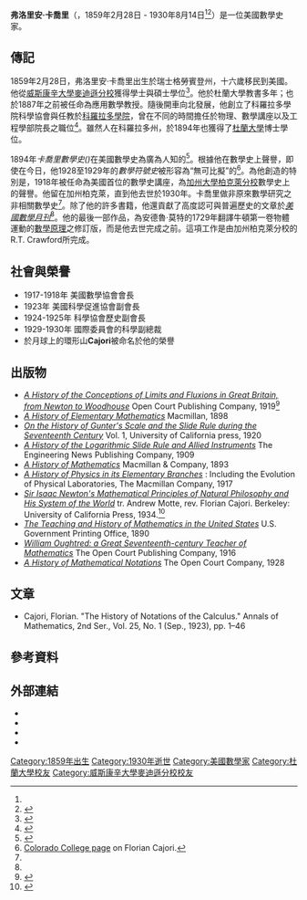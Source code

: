 {{infobox person
| name = 弗洛里安·卡喬里
| residence =
| other_names = Florian Cajori
| image = Florian Cajori.jpg
| imagesize = 250px
| caption = 弗洛里安·卡喬里於[[科羅拉多學院|科羅拉多學院]]攝
| birth_name =
| birth_date = {{birth date|1859|2|28|df=y}}
| birth_place = {{SUI}}[[格勞賓登州|格勞賓登州]][[圖西斯|圖西斯]],<ref name="EB">''[http://www.britannica.com/EBchecked/topic/88634/Florian-Cajori Encyclopædia Britannica] {{Wayback|url=http://www.britannica.com/EBchecked/topic/88634/Florian-Cajori |date=20140529165006 }}''</ref>
| death_date = {{death date and age|1930|8|14|1859|2|28|df=y}}
| death_place = {{USA}}[[加利福尼亞州|加利福尼亞州]][[柏克萊|柏克萊]]
| occupation = 數學家
}}
'''弗洛里安·卡喬里'''（{{lang-en|Florian Cajori}}，1859年2月28日 - 1930年8月14日<ref name="EB"/><ref>{{Cite journal|title=Florian Cajori 1859-1930|author=Raymond Clare Archibald|work=Isis|volume=17|number=2|date=January 1932|pages=384–407|doi=10.1086/346660}}</ref>）是一位美國數學史家。

==傳記==
1859年2月28日，弗洛里安·卡喬里出生於瑞士格勞賓登州，十六歲移民到美國。他從[[威斯康辛大學麥迪遜分校|威斯康辛大學麥迪遜分校]]獲得學士與碩士學位<ref>{{Cite web |url=http://digicoll.library.wisc.edu/cgi-bin/UW/UW-idx?type=div&did=UW.ClassAlbum1883.i0037&isize=M |title=UW Madison class album, 1883 |accessdate=2014-06-13 |archive-date=2016-03-03 |archive-url=https://web.archive.org/web/20160303223153/http://digicoll.library.wisc.edu/cgi-bin/UW/UW-idx?type=div&did=UW.ClassAlbum1883.i0037&isize=M |dead-url=no }}</ref>。他於杜蘭大學教書多年；也於1887年之前被任命為應用數學教授。隨後開車向北發展，他創立了科羅拉多學院科學協會與任教於[[科羅拉多學院|科羅拉多學院]]，曾在不同的時間擔任於物理、數學講座以及工程學部院長之職位<ref name="#1">{{cite web|last=writer|first=staff|title=Florian Cajori, 1917 MAA President|url=http://www.maa.org/history/presidents/cajori.html|publisher=MAA Mathematical Association of America|accessdate=5 July 2012|archive-date=2013-01-26|archive-url=https://web.archive.org/web/20130126123742/http://www.maa.org/history/presidents/cajori.html|dead-url=no}}</ref>。雖然人在科羅拉多州，於1894年也獲得了[[杜蘭大學|杜蘭大學]]博士學位。

1894年''卡喬里數學史({{lang-en|Cajori's A History of Mathematics}})''在美國數學史為廣為人知的<ref name="O'Connor and Robertson">{{cite web|last=O'Connor and  Robertson|first=J. J. and  E. F.|title=Florian Cajori|url=http://www-history.mcs.st-andrews.ac.uk/Biographies/Cajori.html|publisher=The MacTutor History of Mathematics archive, University of S. Andrews, Scotland|accessdate=5 July 2012|archive-url=https://web.archive.org/web/20150202113508/http://www-history.mcs.st-andrews.ac.uk/Biographies/Cajori.html|archive-date=2015-02-02|dead-url=yes}}</ref>。根據他在數學史上聲譽，即使在今日，他1928至1929年的''數學符號史''被形容為“無可比擬”的<ref>[http://www2.coloradocollege.edu/dept/ma/history/Faculty/Cajori.html Colorado College page] {{webarchive|url=https://web.archive.org/web/20101204043525/http://www.coloradocollege.edu/dept/ma/history/Faculty/Cajori.html |date=2010-12-04 }} on Florian Cajori.</ref>。為他創造的特別是，1918年被任命為美國首位的數學史講座，為[[加州大學柏克萊分校|加州大學柏克萊分校]]數學史上的聲譽。他留在加州柏克萊，直到他去世於1930年。卡喬里做非原來數學研究之非相關數學史<ref name="O'Connor and Robertson"/>。除了他的許多書籍，他還貢獻了高度認可與普遍歷史的文章於''[[美國數學月刊|美國數學月刊]]''<ref name="#1"/>。他的最後一部作品，為安德魯·莫特的1729年翻譯牛頓第一卷物體運動的[[數學原理|數學原理]]之修訂版，而是他去世完成之前。這項工作是由加州柏克萊分校的R.T. Crawford所完成。

==社會與榮譽==
*1917-1918年 美國數學協會會長
*1923年 美國科學促進協會副會長
*1924-1925年 科學協會歷史副會長
*1929-1930年 國際委員會的科學副總裁
*於月球上的環形山'''Cajori'''被命名於他的榮譽

==出版物==
* [http://books.google.com/books?id=PLAKAAAAYAAJ& ''A History of the Conceptions of Limits and Fluxions in Great Britain, from Newton to Woodhouse''] {{Wayback|url=http://books.google.com/books?id=PLAKAAAAYAAJ& |date=20140723152450 }} Open Court Publishing Company, 1919<ref>{{cite journal|author=Smith, David Eugene|authorlink=David Eugene Smith|title=Review: Florian Cajori, ''A History of the Conceptions of Limits and Fluxions in Great Britain from Newton to Woodhouse''|journal=Bull. Amer. Math. Soc.|year=1921|volume=27|issue=9-10|pages=468–470|url=http://www.ams.org/journals/bull/1921-27-09/S0002-9904-1921-03475-6/|doi=10.1090/s0002-9904-1921-03475-6|access-date=2014-06-13|archive-date=2019-05-19|archive-url=https://web.archive.org/web/20190519152124/http://www.ams.org/journals/bull/1921-27-09/S0002-9904-1921-03475-6/|dead-url=no}}</ref>
* [http://books.google.com/books?id=UicJAAAAIAAJ& ''A History of Elementary Mathematics''] {{Wayback|url=http://books.google.com/books?id=UicJAAAAIAAJ& |date=20140721000611 }} Macmillan, 1898
* [http://books.google.com/books?id=d4FFAAAAYAAJ& ''On the History of Gunter's Scale and the Slide Rule during the Seventeenth Century''] {{Wayback|url=http://books.google.com/books?id=d4FFAAAAYAAJ& |date=20140718200819 }} Vol. 1, University of California press, 1920
* [http://books.google.com/books?id=WAvvAAAAMAAJ& ''A History of the Logarithmic Slide Rule and Allied Instruments''] {{Wayback|url=http://books.google.com/books?id=WAvvAAAAMAAJ& |date=20140715014249 }} The Engineering News Publishing Company, 1909
* [http://books.google.com/books?id=bfgRxVzjbMYC& ''A History of Mathematics''] {{Wayback|url=http://books.google.com/books?id=bfgRxVzjbMYC& |date=20140727074823 }} Macmillan & Company, 1893
* [http://books.google.com/books?id=eegKAQAAIAAJ& ''A History of Physics in its Elementary Branches''] {{Wayback|url=http://books.google.com/books?id=eegKAQAAIAAJ& |date=20140727225458 }}: Including the Evolution of Physical Laboratories, The Macmillan Company, 1917
* [http://books.google.com/books?id=PFukK9Gsii0C&  ''Sir Isaac Newton's Mathematical Principles of Natural Philosophy and His System of the World''] {{Wayback|url=http://books.google.com/books?id=PFukK9Gsii0C& |date=20140728214459 }} tr. Andrew Motte, rev. Florian Cajori. Berkeley: University of California Press, 1934.<ref>{{cite journal|author=Smith, David Eugene|title=Cajori's Edition of Newton's Principia|journal=Bull. Amer. Math. Soc.|year=1934|volume=40|issue=11|pages=781–783|url=http://projecteuclid.org/euclid.bams/1183497806|access-date=2014-06-13|archive-date=2019-05-20|archive-url=https://web.archive.org/web/20190520225341/https://projecteuclid.org/euclid.bams/1183497806|dead-url=no}}</ref>
* [http://books.google.com/books?id=DhP9cP7OamAC& ''The Teaching and History of Mathematics in the United States''] {{Wayback|url=http://books.google.com/books?id=DhP9cP7OamAC& |date=20140728035135 }} U.S. Government Printing Office, 1890
* [http://books.google.com/books?id=oZVERwAATm0C& ''William Oughtred: a Great Seventeenth-century Teacher of Mathematics''] {{Wayback|url=http://books.google.com/books?id=oZVERwAATm0C& |date=20140727011729 }} The Open Court Publishing Company, 1916
*[https://archive.org/details/historyofmathema031756mbp ''A History of Mathematical Notations'']  The Open Court Company, 1928

==文章==
*Cajori, Florian. "The History of Notations of the Calculus." Annals of Mathematics, 2nd Ser., Vol. 25, No. 1 (Sep., 1923), pp. 1–46

==參考資料==
{{Reflist}}

==外部連結==
{{Sister project links| wikt=no | commons=no | b=no | n=no | q=Florian Cajori | s=Author:Florian Cajori | v=no | voy=no | species=no | d=q122323}}

* {{gutenberg author}}
* {{MacTutor Biography|id=Cajori}}
* {{MathGenealogy |id=38349}}
* {{cite book
  |author= Florian Cajori
  |url= http://books.google.ru/books?id=3YAVRAAACAAJ&dq=cajori+%22history+of+the+conceptions+of+limits%22
  |publisher= BiblioBazaar
  |title= A History of the Conceptions of Limits and Fluxions in Great Britain, from Newton to Woodhouse
  |location= 
  |year= 2010
  |isbn= 978-1-143-05698-7
  |access-date= 2014-06-13
  |archive-date= 2014-07-14
  |archive-url= https://web.archive.org/web/20140714160347/http://books.google.ru/books?id=3YAVRAAACAAJ&dq=cajori+%22history+of+the+conceptions+of+limits%22
  |dead-url= no
  }}

{{Authority control}}

{{DEFAULTSORT:Cajori, Florian}}
[[Category:1859年出生|Category:1859年出生]]
[[Category:1930年逝世|Category:1930年逝世]]
[[Category:美國數學家|Category:美國數學家]]
[[Category:杜蘭大學校友|Category:杜蘭大學校友]]
[[Category:威斯康辛大學麥迪遜分校校友|Category:威斯康辛大學麥迪遜分校校友]]
